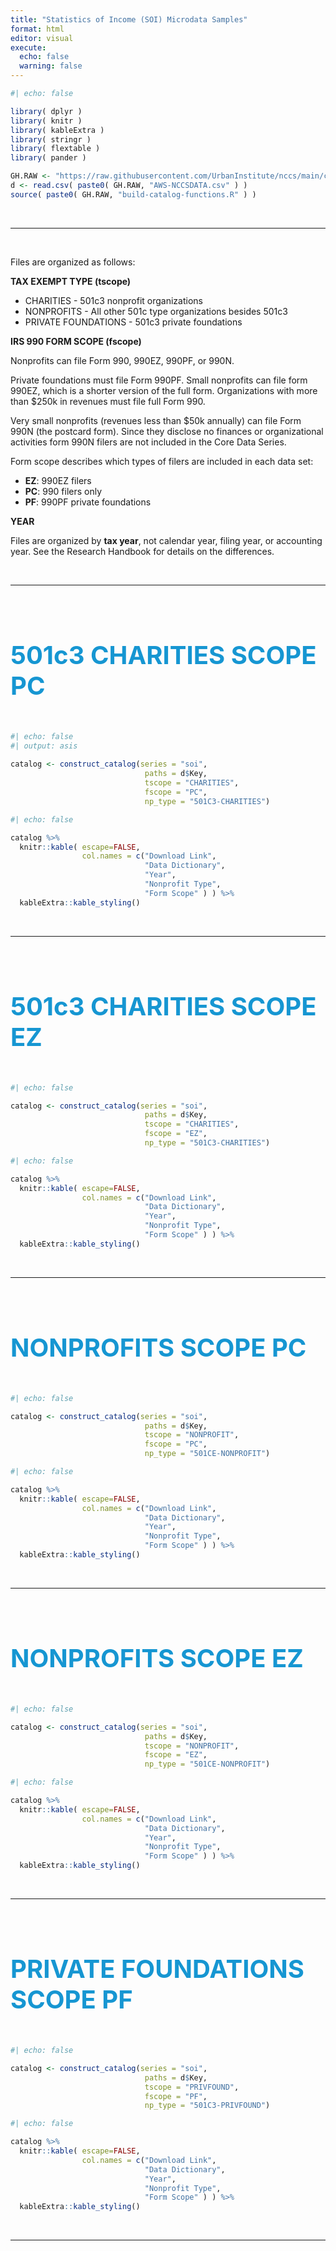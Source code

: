 ```yaml
---
title: "Statistics of Income (SOI) Microdata Samples"
format: html
editor: visual
execute: 
  echo: false
  warning: false
---
```


```r
#| echo: false

library( dplyr )
library( knitr )
library( kableExtra )
library( stringr )
library( flextable )
library( pander )

GH.RAW <- "https://raw.githubusercontent.com/UrbanInstitute/nccs/main/catalogs/"
d <- read.csv( paste0( GH.RAW, "AWS-NCCSDATA.csv" ) )
source( paste0( GH.RAW, "build-catalog-functions.R" ) )
```

<br>

<hr>

<br>

Files are organized as follows:

**TAX EXEMPT TYPE (tscope)**

-   CHARITIES - 501c3 nonprofit organizations
-   NONPROFITS - All other 501c type organizations besides 501c3
-   PRIVATE FOUNDATIONS - 501c3 private foundations

**IRS 990 FORM SCOPE (fscope)**

Nonprofits can file Form 990, 990EZ, 990PF, or 990N.

Private foundations must file Form 990PF. Small nonprofits can file form 990EZ, which is a shorter version of the full form. Organizations with more than \$250k in revenues must file full Form 990.

Very small nonprofits (revenues less than \$50k annually) can file Form 990N (the postcard form). Since they disclose no finances or organizational activities form 990N filers are not included in the Core Data Series.

Form scope describes which types of filers are included in each data set:

-   **EZ**: 990EZ filers
-   **PC**: 990 filers only
-   **PF**: 990PF private foundations

**YEAR**

Files are organized by **tax year**, not calendar year, filing year, or accounting year. See the Research Handbook for details on the differences.

<br>

<hr>

<br>

#### 501c3 CHARITIES SCOPE PC

```r
#| echo: false
#| output: asis
 
catalog <- construct_catalog(series = "soi",
                              paths = d$Key,
                              tscope = "CHARITIES",
                              fscope = "PC",
                              np_type = "501C3-CHARITIES")
```

```r
#| echo: false

catalog %>%
  knitr::kable( escape=FALSE,
                col.names = c("Download Link", 
                              "Data Dictionary",
                              "Year",
                              "Nonprofit Type",
                              "Form Scope" ) ) %>%
  kableExtra::kable_styling()
```

<br>

<hr>

<br>

#### 501c3 CHARITIES SCOPE EZ

```r
#| echo: false

catalog <- construct_catalog(series = "soi",
                              paths = d$Key,
                              tscope = "CHARITIES",
                              fscope = "EZ",
                              np_type = "501C3-CHARITIES")
```

```r
#| echo: false

catalog %>%
  knitr::kable( escape=FALSE,
                col.names = c("Download Link", 
                              "Data Dictionary",
                              "Year",
                              "Nonprofit Type",
                              "Form Scope" ) ) %>%
  kableExtra::kable_styling()
```

<br>

<hr>

<br>

#### NONPROFITS SCOPE PC

```r
#| echo: false

catalog <- construct_catalog(series = "soi",
                              paths = d$Key,
                              tscope = "NONPROFIT",
                              fscope = "PC",
                              np_type = "501CE-NONPROFIT")
```

```r
#| echo: false

catalog %>%
  knitr::kable( escape=FALSE,
                col.names = c("Download Link", 
                              "Data Dictionary",
                              "Year",
                              "Nonprofit Type",
                              "Form Scope" ) ) %>%
  kableExtra::kable_styling()
```

<br>

<hr>

<br>

#### NONPROFITS SCOPE EZ

```r
#| echo: false

catalog <- construct_catalog(series = "soi",
                              paths = d$Key,
                              tscope = "NONPROFIT",
                              fscope = "EZ",
                              np_type = "501CE-NONPROFIT")

```

```r
#| echo: false

catalog %>%
  knitr::kable( escape=FALSE,
                col.names = c("Download Link", 
                              "Data Dictionary",
                              "Year",
                              "Nonprofit Type",
                              "Form Scope" ) ) %>%
  kableExtra::kable_styling()
```

<br>

<hr>

<br>

#### PRIVATE FOUNDATIONS SCOPE PF

```r
#| echo: false

catalog <- construct_catalog(series = "soi",
                              paths = d$Key,
                              tscope = "PRIVFOUND",
                              fscope = "PF",
                              np_type = "501C3-PRIVFOUND")

```

```r
#| echo: false

catalog %>%
  knitr::kable( escape=FALSE,
                col.names = c("Download Link", 
                              "Data Dictionary",
                              "Year",
                              "Nonprofit Type",
                              "Form Scope" ) ) %>%
  kableExtra::kable_styling()
```

<br>

<hr>

<br>

```{=html}
<style>


h1.title {
 font-size: 60px;
 color: #0a4c6a;
}


h4, .h4 {
    font-size: 40px;
    color: #1696d2;
    margin-bottom: 50px;
}



.button {
  background-color: white;
  color:  #12719e;
  border: 2px solid  #12719e;   /* #008CBA; */
  padding: 5px 10px;
  text-align: center;
  text-decoration: none;
  display: inline-block;
  font-size: 14px;
  border-radius: 12px;
  width: 150px;
}
 
.button {
  transition-duration: 0.4s;
}

.button:hover {
  background-color: #1696d2; 
  color: white;
  border: 2px solid #12719e;
}


.button2 {
  background-color: white;
  color: #12719e;
  border: 2px solid #9d9d9d;   /* #008CBA; */
  padding: 5px 10px;
  text-align: center;
  text-decoration: none;
  display: inline-block;
  font-size: 14px;
  border-radius: 12px;
  width: 150px;
}

.button2 {
  transition-duration: 0.4s;
}

.button2:hover {
  background-color: #fff2cf; 
  color: #1696d2;
  font-weight: bold;
  border: 2px solid #1696d2;
}


.center {text-align: center;}

table td {
  vertical-align: middle;
}

blockquote {
    border-left: 4px solid #1696d2;
    margin-left: 10px;
    margin-inline-start: 0px;
    margin-inline-end: 0px;
    padding: 15px;
}

.button3 {
  background-color: #0a4c6a;
  color: white;
  border: 2px solid #0a4c6a;   
  text-align: center;
  text-decoration: none;
  display: inline-block;
  font-size: 16px;
  border-radius: 4px;
  width: 100px;
}
</style>
```
